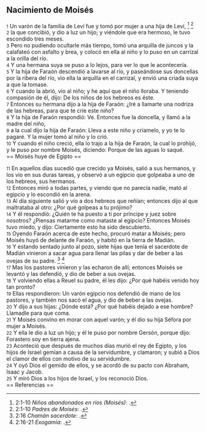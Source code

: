 == Nacimiento de Moisés ==

{{anchor|1}} <small>1</small> Un varón de la familia de Leví fue y tomó por mujer a una hija de Leví, <ref>2:1-10 ''Niños abandonados en ríos (Moisés)'': {{lib|LU|89|7|3}}.</ref> <ref>2:1-10 ''Padres de Moisés'': {{lib|LU|96|3|1}}.</ref><br>
{{anchor|2}} <small>2</small> la que concibió, y dio a luz un hijo; y viéndole que era hermoso, le tuvo escondido tres meses.<br>
{{anchor|3}} <small>3</small> Pero no pudiendo ocultarle más tiempo, tomó una arquilla de juncos y la calafateó con asfalto y brea, y colocó en ella al niño y lo puso en un carrizal a la orilla del río.<br>
{{anchor|4}} <small>4</small> Y una hermana suya se puso a lo lejos, para ver lo que le acontecería.<br>
{{anchor|5}} <small>5</small> Y la hija de Faraón descendió a lavarse al río, y paseándose sus doncellas por la ribera del río, vio ella la arquilla en el carrizal, y envió una criada suya a que la tomase.<br>
{{anchor|6}} <small>6</small> Y cuando la abrió, vio al niño; y he aquí que el niño lloraba. Y teniendo compasión de él, dijo: De los niños de los hebreos es éste.<br>
{{anchor|7}} <small>7</small> Entonces su hermana dijo a la hija de Faraón: ¿Iré a llamarte una nodriza de las hebreas, para que te críe este niño?<br>
{{anchor|8}} <small>8</small> Y la hija de Faraón respondió: Ve. Entonces fue la doncella, y llamó a la madre del niño,<br>
{{anchor|9}} <small>9</small> a la cual dijo la hija de Faraón: Lleva a este niño y críamelo, y yo te lo pagaré. Y la mujer tomó al niño y lo crió.<br>
{{anchor|10}} <small>10</small> Y cuando el niño creció, ella lo trajo a la hija de Faraón, la cual lo prohijó, y le puso por nombre Moisés, diciendo: Porque de las aguas lo saqué.<br>
== Moisés huye de Egipto ==

{{anchor|11}} <small>11</small> En aquellos días sucedió que crecido ya Moisés, salió a sus hermanos, y los vio en sus duras tareas, y observó a un egipcio que golpeaba a uno de los hebreos, sus hermanos.<br>
{{anchor|12}} <small>12</small> Entonces miró a todas partes, y viendo que no parecía nadie, mató al egipcio y lo escondió en la arena.<br>
{{anchor|13}} <small>13</small> Al día siguiente salió y vio a dos hebreos que reñían; entonces dijo al que maltrataba al otro: ¿Por qué golpeas a tu prójimo?<br>
{{anchor|14}} <small>14</small> Y él respondió: ¿Quién te ha puesto a ti por príncipe y juez sobre nosotros? ¿Piensas matarme como mataste al egipcio? Entonces Moisés tuvo miedo, y dijo: Ciertamente esto ha sido descubierto.<br>
{{anchor|15}} <small>15</small> Oyendo Faraón acerca de este hecho, procuró matar a Moisés; pero Moisés huyó de delante de Faraón, y habitó en la tierra de Madián.<br>
{{anchor|16}} <small>16</small> Y estando sentado junto al pozo, siete hijas que tenía el sacerdote de Madián vinieron a sacar agua para llenar las pilas y dar de beber a las ovejas de su padre. <ref>2:16 ''Chamán sacerdote'': {{lib|LU|90|1|1}}.</ref> <ref>2:16-21 ''Exogamia'': {{lib|LU|82|5|6}}.</ref><br>
{{anchor|17}} <small>17</small> Mas los pastores vinieron y las echaron de allí; entonces Moisés se levantó y las defendió, y dio de beber a sus ovejas.<br>
{{anchor|18}} <small>18</small> Y volviendo ellas a Reuel su padre, él les dijo: ¿Por qué habéis venido hoy tan pronto?<br>
{{anchor|19}} <small>19</small> Ellas respondieron: Un varón egipcio nos defendió de mano de los pastores, y también nos sacó el agua, y dio de beber a las ovejas.<br>
{{anchor|20}} <small>20</small> Y dijo a sus hijas: ¿Dónde está? ¿Por qué habéis dejado a ese hombre? Llamadle para que coma.<br>
{{anchor|21}} <small>21</small> Y Moisés convino en morar con aquel varón; y él dio su hija Séfora por mujer a Moisés.<br>
{{anchor|22}} <small>22</small> Y ella le dio a luz un hijo; y él le puso por nombre Gersón, porque dijo: Forastero soy en tierra ajena.<br>
{{anchor|23}} <small>23</small> Aconteció que después de muchos días murió el rey de Egipto, y los hijos de Israel gemían a causa de la servidumbre, y clamaron; y subió a Dios el clamor de ellos con motivo de su servidumbre.<br>
{{anchor|24}} <small>24</small> Y oyó Dios el gemido de ellos, y se acordó de su pacto con Abraham, Isaac y Jacob.<br>
{{anchor|25}} <small>25</small> Y miró Dios a los hijos de Israel, y los reconoció Dios.<br>
== Referencias ==

<references />
